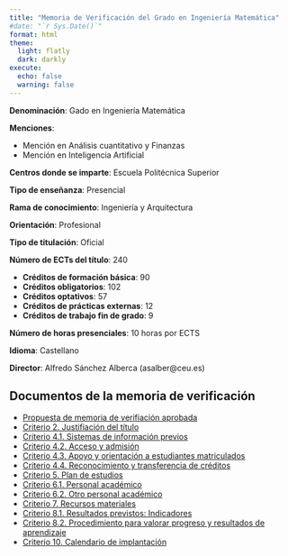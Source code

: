 ```yaml
---
title: "Memoria de Verificación del Grado en Ingeniería Matemática"
#date: "`r Sys.Date()`"
format: html
theme:
  light: flatly
  dark: darkly
execute: 
  echo: false
  warning: false
---
```


**Denominación**: Gado en Ingeniería Matemática 

**Menciones**: 

- Mención en Análisis cuantitativo y Finanzas
- Mención en Inteligencia Artificial 

**Centros donde se imparte**: Escuela Politécnica Superior

**Tipo de enseñanza**: Presencial 

**Rama de conocimiento**: Ingeniería y Arquitectura 

**Orientación**: Profesional 

**Tipo de titulación**: Oficial

**Número de ECTs del título**: 240

- **Créditos de formación básica**: 90
- **Créditos obligatorios**: 102
- **Créditos optativos**: 57
- **Créditos de prácticas externas**: 12
- **Créditos de trabajo fin de grado**: 9

**Número de horas presenciales**: 10 horas por ECTS 

**Idioma**: Castellano

**Director**: Alfredo Sánchez Alberca (asalber@ceu.es) 

## Documentos de la memoria de verificación

- [Propuesta de memoria de verifiación aprobada](./docs/propuesta memoria verificacion aprobada.pdf)
- [Criterio 2. Justifiación del título](./docs/Criterio 2 Justificación del título.pdf)
- [Criterio 4.1. Sistemas de información previos](./docs/Criterio 4.1 Sistemas de Información Previo.pdf)
- [Criterio 4.2. Acceso y admisión](./docs/Criterio 4.2 Acceso y Admisión.pdf)
- [Criterio 4.3. Apoyo y orientación a estudiantes matriculados](./docs/Criterio 4.3 Apoyo Orientacion Estudiantes Matriculados.pdf)
- [Criterio 4.4. Reconocimiento y transferencia de créditos](./docs/Criterio 4.4 Reconocimiento y Transferencia Créditos.pdf)
- [Criterio 5. Plan de estudios](./docs/Criterio 5 Plan de estudios.pdf)
- [Criterio 6.1. Personal académico](./docs/Criterio 6.1 Personal academico.pdf)
- [Criterio 6.2. Otro personal académico](./docs/Criterio 6.2 Otro personal académico.pdf)
- [Criterio 7. Recursos materiales](./docs/Criterio 7 Recursos Materiales.pdf)
- [Criterio 8.1. Resultados previstos: Indicadores](./docs/Criterio 8.1 Resultados previstos indicadores.pdf)
- [Criterio 8.2. Procedimiento para valorar progreso y resultados de aprendizaje ](./docs/Criterio 8.2 Procedimiento para valorar progreso y resultados de aprendizaje.pdf)
- [Criterio 10. Calendario de implantación](./docs/Criterio 10 Calendario de Implantación.pdf)



